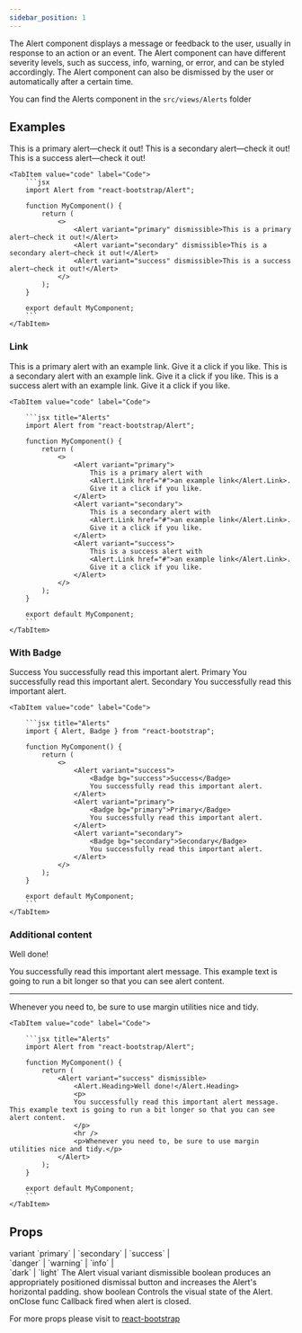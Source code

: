 ```yaml
---
sidebar_position: 1
---
```


The Alert component displays a message or feedback to the user, usually in response to an action or an event. The Alert component can have different severity levels, such as success, info, warning, or error, and can be styled accordingly. The Alert component can also be dismissed by the user or automatically after a certain time.

You can find the Alerts component in the `src/views/Alerts` folder



## Examples

<Tabs>
    <TabItem value="preview" label="Preview">
        <CodePreview>
            <Alert variant="primary" dismissible>This is a primary alert—check it out!</Alert>
            <Alert variant="secondary" dismissible>This is a secondary alert—check it out!</Alert>
            <Alert variant="success" dismissible>This is a success alert—check it out!</Alert>
        </CodePreview>  
    </TabItem>

    <TabItem value="code" label="Code">
        ```jsx
        import Alert from "react-bootstrap/Alert";

        function MyComponent() {
            return (
                <>
                    <Alert variant="primary" dismissible>This is a primary alert—check it out!</Alert>
                    <Alert variant="secondary" dismissible>This is a secondary alert—check it out!</Alert>
                    <Alert variant="success" dismissible>This is a success alert—check it out!</Alert>
                </>
            );
        }

        export default MyComponent;
        ```
    </TabItem>
</Tabs>

### Link

<Tabs>
    <TabItem value="preview" label="Preview">
        <CodePreview>
            <Alert variant="primary">This is a primary alert with <Alert.Link href="#">an example link</Alert.Link>. Give it a click if you like.</Alert>
            <Alert variant="secondary">This is a secondary alert with <Alert.Link href="#">an example link</Alert.Link>. Give it a click if you like.</Alert>
            <Alert variant="success">This is a success alert with <Alert.Link href="#">an example link</Alert.Link>. Give it a click if you like.</Alert>
        </CodePreview>
    </TabItem>
    
    <TabItem value="code" label="Code">

        ```jsx title="Alerts"
        import Alert from "react-bootstrap/Alert";

        function MyComponent() {
            return (
                <>
                    <Alert variant="primary">
                        This is a primary alert with 
                        <Alert.Link href="#">an example link</Alert.Link>. 
                        Give it a click if you like.
                    </Alert>
                    <Alert variant="secondary">
                        This is a secondary alert with
                        <Alert.Link href="#">an example link</Alert.Link>.
                        Give it a click if you like.
                    </Alert>
                    <Alert variant="success">
                        This is a success alert with 
                        <Alert.Link href="#">an example link</Alert.Link>.
                        Give it a click if you like.
                    </Alert>
                </>
            );
        }

        export default MyComponent;
        ```
    </TabItem>
</Tabs>


### With Badge

<Tabs>
    <TabItem value="preview" label="Preview">
        <CodePreview>
            <Alert variant="success"><Badge bg="success">Success</Badge> You successfully read this important alert.</Alert>
            <Alert variant="primary"> <Badge bg="primary">Primary</Badge> You successfully read this important alert.</Alert>
            <Alert variant="secondary"><Badge bg="secondary">Secondary</Badge> You successfully read this important alert.</Alert>
        </CodePreview>
    </TabItem>
    
    <TabItem value="code" label="Code">

        ```jsx title="Alerts"
        import { Alert, Badge } from "react-bootstrap";

        function MyComponent() {
            return (
                <>
                    <Alert variant="success">
                        <Badge bg="success">Success</Badge> 
                        You successfully read this important alert.
                    </Alert>
                    <Alert variant="primary">
                        <Badge bg="primary">Primary</Badge>
                        You successfully read this important alert.
                    </Alert>
                    <Alert variant="secondary">
                        <Badge bg="secondary">Secondary</Badge>
                        You successfully read this important alert.
                    </Alert>
                </>
            );
        }

        export default MyComponent;
        ```
    </TabItem>
</Tabs>

### Additional content

<Tabs>
    <TabItem value="preview" label="Preview">
        <CodePreview>
            <Alert variant="success" dismissible>
                <Alert.Heading>Well done!</Alert.Heading>
                <p>
                You successfully read this important alert message. This example text is going to run a bit longer so that you can see alert content.
                </p>
                <hr />
            <p>Whenever you need to, be sure to use margin utilities nice and tidy.</p>
            </Alert>
        </CodePreview>
    </TabItem>
    
    <TabItem value="code" label="Code">

        ```jsx title="Alerts"
        import Alert from "react-bootstrap/Alert";

        function MyComponent() {
            return (
                <Alert variant="success" dismissible>
                    <Alert.Heading>Well done!</Alert.Heading>
                    <p>
                    You successfully read this important alert message. This example text is going to run a bit longer so that you can see alert content.
                    </p>
                    <hr />
                    <p>Whenever you need to, be sure to use margin utilities nice and tidy.</p>
                </Alert>
            );
        }

        export default MyComponent;
        ```
    </TabItem>
</Tabs>

## Props

<FeatureTable>
    <tr>
        <td>variant</td>
        <td>`primary` | `secondary` | `success` | 
        <br />`danger` | `warning` | `info` | <br/> 
        `dark` | `light`</td>
        <td></td>
        <td>The Alert visual variant</td>
    </tr>
    <tr>
        <td>dismissible</td>
        <td>boolean</td>
        <td></td>
        <td>produces an appropriately positioned dismissal button and increases the Alert's horizontal padding.</td>
    </tr>
    <tr>
        <td>show</td>
        <td>boolean</td>
        <td></td>
        <td>Controls the visual state of the Alert.</td>
    </tr>
    <tr>
        <td>onClose</td>
        <td>func</td>
        <td></td>
        <td>Callback fired when alert is closed.</td>
    </tr>
</FeatureTable>

For more props please visit to <a href="https://react-bootstrap.netlify.app/docs/components/alerts" target="_blank">react-bootstrap</a>